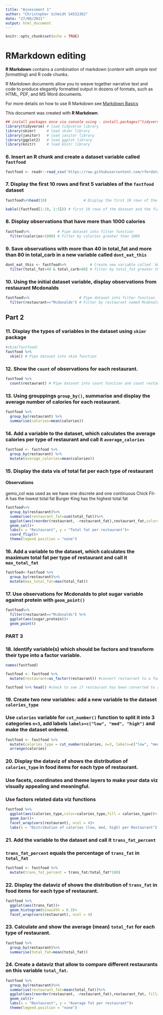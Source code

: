 ```yaml
---
title: "Assessment 1"
author: "Christopher Schmidt S4532362"
date: "27/08/2021"
output: html_document
---
```


```r
knitr::opts_chunk$set(echo = TRUE)
```

# RMarkdown editing

**R Markdown** contains a combination of markdown (*content with simple text formatting*) and R code chunks.

R Markdown documents allow you to weave together narrative text and code to produce elegantly formatted output in dozens of formats, such as HTML, PDF, and MS Word documents. 

For more details on how to use R Markdown see [Markdown Basics](https://rmarkdown.rstudio.com/lesson-8.html)

This document was created with **R Markdown**.

```r
## install packages once via console using - install.packages("tidyverse")
library(tidyverse) # load tidyverse library
library(skimr)     # load skimr library
library(janitor)   # load janitor library
library(ggplot2)   # load ggplot library
library(knitr)     # load knitr library
```

### 6. Insert an R chunk and create a dataset variable called `fastfood`
```r
fastfood <- readr::read_csv('https://raw.githubusercontent.com/rfordatascience/tidytuesday/master/data/2018/2018-09-04/fastfood_calories.csv')
```

### 7. Display the **first 10 rows** and **first 5 variables** of the `fastfood` dataset
```r
fastfood%>%head(10)                 # Display the first 10 rows of the dataset using head() function.

kable((fastfood[1:10, 1:5])) # first 10 rows of the dataset and the first 5 variables using kabble() function

```

### 8. Display observations that have more than **1000 calories**
```r
fastfood%>%             # Pipe dataset into filter function 
  filter(calories>1000) # Filter by calories greater than 1000 

```

### 9. Save observations with more than **40 in total_fat** and more than **80 in total_carb** in a new variable called `dont_eat_this`
```r
dont_eat_this <- fastfood%>%           # Create new variable called `dont_eat_this` and assign filtered dataset to it 
  filter(total_fat>40 & total_carb>80) # filter by total_fat greater than 40 & total_carb greatre than 80
```

### 10. Using the initial dataset variable, display observations from restaurant **Mcdonalds**
```r
fastfood%>%                       # Pipe dataset into filter function
  filter(restaurant=="Mcdonalds") # Filter by restaurant named Mcdonalds
```

## Part 2

### 11. Display the types of variables in the dataset using `skimr` package
```r
#skim(fastfood)
fastfood %>% 
  skim() # Pipe dataset into skim function
```

### 12. Show the `count` of observations for each restaurant.
```r
fastfood %>% 
  count(restaurant) # Pipe dataset into count function and count restaurants.
```

### 13. Using grouppings `group_by()`, summarise and display the average number of calories for each restaurant.
```r
fastfood %>%
  group_by(restaurant) %>%
  summarise(calories=mean(calories))
```

### 14. Add a variable to the dataset, which calculates the average calories per type of restaurant and call it `average_calories`
```r
fastfood <- fastfood %>%
  group_by(restaurant) %>%
  mutate(average_calories=mean(calories))
```

### 15. Display the data vis of total fat per each type of restaurant

#### Observations
gemo_col was used as we have one discrete and one continuous 
Chick Fil-A has the lowest total fat 
Burger King has the highest total fat

```r
fastfood%>%
  group_by(restaurant)%>%
  summarise(restaurant_fat=sum(total_fat))%>%
  ggplot(aes(reorder(restaurant, -restaurant_fat),restaurant_fat,color=restaurant,fill=restaurant))+
  geom_col()+
  labs(x = "Restaurant", y = "Total fat per restaurant")+
  coord_flip()+
  theme(legend.position = "none")
```


### 16. Add a variable to the dataset, which calculates the maximum total fat per type of restaurant and call it `max_total_fat`
```r
fastfood<-fastfood %>%
  group_by(restaurant)%>%
  mutate(max_total_fat=max(total_fat))
```

### 17. Use observations for Mcdonalds to plot sugar variable against protein with `geom_point()`
```r
fastfood%>%
  filter(restaurant=="Mcdonalds") %>%
  ggplot(aes(sugar,protein))+
  geom_point()
```

### PART 3 

### 18. Identify variable(s) which should be factors and transform their type into a factor variable.
```r
names(fastfood)

fastfood <- fastfood %>%
  mutate(restaurant=as_factor(restaurant)) #convert restaurant to a factor

fastfood %>% head() #check to see if restaurant has been converted to a factor
```

### 19. Create two new variables: add a new variable to the dataset `calories_type`
### Use `calories` variable for `cut_number()` function to split it into 3 categories `n=3`, add labels `labels=c("low", "med", "high")` and make the dataset ordered. 
```r
fastfood <- fastfood %>%
  mutate(calories_type = cut_number(calories, n=3, labels=c("low", "med", "high"))) %>%
  arrange(calories)
```

### 20. Display the dataviz of shows the distribution of `calories_type` in food items for each type of restaurant.
### Use facets, coordinates and theme layers to make your data viz visually appealing and meaningful. 
### Use factors related data viz functions
```r
fastfood %>% 
  ggplot(aes(calories_type,color=calories_type,fill = calories_type))+
  geom_bar()+
  facet_wrap(vars(restaurant), ncol = 4)+
  labs(x = "Distribution of calories (low, med, high) per Restaurant")
```

### 21. Add the variable to the dataset and call it `trans_fat_percent`
### `trans_fat_percent` equals the percentage of `trans_fat` in `total_fat`
```r
fastfood <- fastfood %>%
  mutate(trans_fat_percent = trans_fat/total_fat*100)
```

### 22. Display the dataviz of shows the distribution of `trans_fat` in food items for each type of restaurant.
```r
fastfood %>% 
  ggplot(aes(trans_fat))+
  geom_histogram(binwidth = 0.3)+
  facet_wrap(vars(restaurant), ncol = 4)

```

### 23. Calculate and show the average (mean) `total_fat` for each type of restaurant.
```r
fastfood %>%
  group_by(restaurant)%>%
  summarise(total_fat=mean(total_fat))
```

### 24. Create a dataviz that allow to compare different restaurants on this variable `total_fat`.
```r
fastfood %>%
  group_by(restaurant)%>%
  summarise(restaurant_fat=mean(total_fat))%>%
  ggplot(aes(reorder(restaurant, -restaurant_fat),restaurant_fat, fill=restaurant))+
  geom_col()+
  labs(x = "Restaurant", y = "Average fat per restaurant")+
  theme(legend.position = "none")
```














